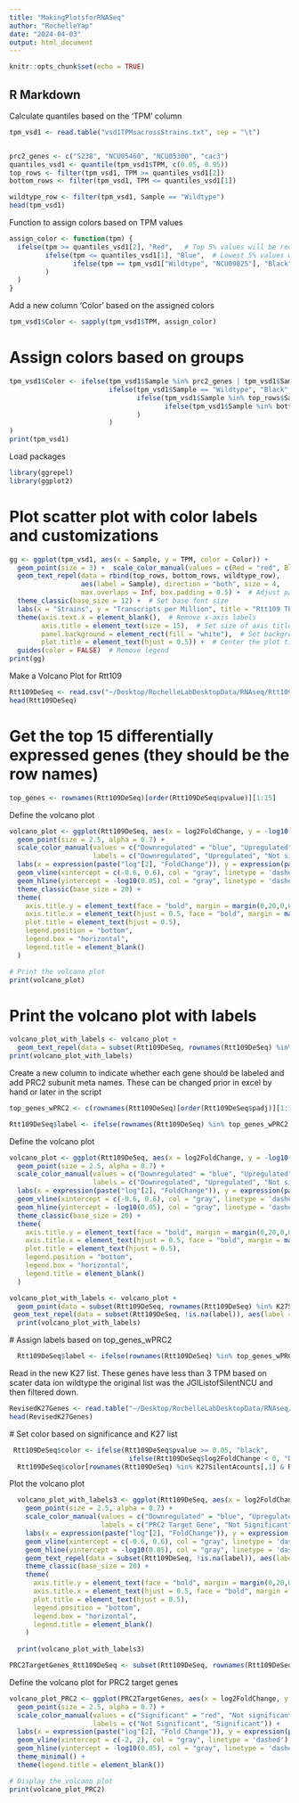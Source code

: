 ```yaml
---
title: "MakingPlotsforRNASeq"
author: "RochelleYap"
date: "2024-04-03"
output: html_document
---
```


```r
knitr::opts_chunk$set(echo = TRUE)
```

## R Markdown

 Calculate quantiles based on the 'TPM' column

```r
tpm_vsd1 <- read.table("vsd1TPMsacrossStrains.txt", sep = "\t")


prc2_genes <- c("S238", "NCU05460", "NCU05300", "cac3")
quantiles_vsd1 <- quantile(tpm_vsd1$TPM, c(0.05, 0.95))
top_rows <- filter(tpm_vsd1, TPM >= quantiles_vsd1[2])
bottom_rows <- filter(tpm_vsd1, TPM <= quantiles_vsd1[1])

wildtype_row <- filter(tpm_vsd1, Sample == "Wildtype")
head(tpm_vsd1)
```

Function to assign colors based on TPM values

```r
assign_color <- function(tpm) {
  ifelse(tpm >= quantiles_vsd1[2], "Red",   # Top 5% values will be red
         ifelse(tpm <= quantiles_vsd1[1], "Blue",  # Lowest 5% values will be blue
                ifelse(tpm == tpm_vsd1["Wildtype", "NCU09825"], "Black", "SkyBlue")  # Wildtype black, rest sky blue
         )
  )
}
```

Add a new column 'Color' based on the assigned colors
```r
tpm_vsd1$Color <- sapply(tpm_vsd1$TPM, assign_color)

```
# Assign colors based on groups
```r
tpm_vsd1$Color <- ifelse(tpm_vsd1$Sample %in% prc2_genes | tpm_vsd1$Sample == "PRC2 subunits", "Green",
                         ifelse(tpm_vsd1$Sample == "Wildtype", "Black", 
                                ifelse(tpm_vsd1$Sample %in% top_rows$Sample, "Red",
                                       ifelse(tpm_vsd1$Sample %in% bottom_rows$Sample, "Blue", "SkyBlue")
                                )
                         )
)
print(tpm_vsd1)
```
Load packages
```r
library(ggrepel)
library(ggplot2)
```
# Plot scatter plot with color labels and customizations
```r
gg <- ggplot(tpm_vsd1, aes(x = Sample, y = TPM, color = Color)) +
  geom_point(size = 3) +  scale_color_manual(values = c(Red = "red", Blue = "blue", Black = "black", SkyBlue = "skyblue")) +
  geom_text_repel(data = rbind(top_rows, bottom_rows, wildtype_row),
                  aes(label = Sample), direction = "both", size = 4,
                  max.overlaps = Inf, box.padding = 0.5) +  # Adjust parameters for label repelling
  theme_classic(base_size = 12) +  # Set base font size
  labs(x = "Strains", y = "Transcripts per Million", title = "Rtt109 TPM across Deletion Mutants") +
  theme(axis.text.x = element_blank(),  # Remove x-axis labels
        axis.title = element_text(size = 15),  # Set size of axis title
        panel.background = element_rect(fill = "white"),  # Set background color to white
        plot.title = element_text(hjust = 0.5)) +  # Center the plot title
  guides(color = FALSE)  # Remove legend
print(gg)
```

Make a Volcano Plot for Rtt109 

```r
Rtt109DeSeq <- read.csv("~/Desktop/RochelleLabDesktopData/RNAseq/Rtt109/DeSeq2Results_032024/S534.csv", sep = ",", header = TRUE, row.names = 1)
head(Rtt109DeSeq)
```


# Get the top 15 differentially expressed genes (they should be the row names)

```r
top_genes <- rownames(Rtt109DeSeq)[order(Rtt109DeSeq$pvalue)][1:15]
```
Define the volcano plot
```r
volcano_plot <- ggplot(Rtt109DeSeq, aes(x = log2FoldChange, y = -log10(pvalue), color = ifelse(log2FoldChange < 0 & pvalue < 0.05, "Downregulated", ifelse(log2FoldChange > 0 & pvalue < 0.05, "Upregulated", "Not significant")))) +
  geom_point(size = 2.5, alpha = 0.7) +
  scale_color_manual(values = c("Downregulated" = "blue", "Upregulated" = "red", "Not significant" = "black"),
                     labels = c("Downregulated", "Upregulated", "Not significant")) +
  labs(x = expression(paste("log"[2], "FoldChange")), y = expression(paste("-log"[10], "(Adjusted p-value)")), title = "Rtt109 vs Wildtype") +
  geom_vline(xintercept = c(-0.6, 0.6), col = "gray", linetype = 'dashed') +
  geom_hline(yintercept = -log10(0.05), col = "gray", linetype = 'dashed') +
  theme_classic(base_size = 20) +
  theme(
    axis.title.y = element_text(face = "bold", margin = margin(0,20,0,0), size = rel(1.1), color = 'black'),
    axis.title.x = element_text(hjust = 0.5, face = "bold", margin = margin(20,0,0,0), size = rel(1.1), color = 'black'),
    plot.title = element_text(hjust = 0.5),
    legend.position = "bottom",
    legend.box = "horizontal",
    legend.title = element_blank()
  )

# Print the volcano plot
print(volcano_plot)
```
# Print the volcano plot with labels
```r
volcano_plot_with_labels <- volcano_plot +
  geom_text_repel(data = subset(Rtt109DeSeq, rownames(Rtt109DeSeq) %in% top_genes), aes(label = top_genes), size = 3, nudge_y = 0.2, force = 3)
print(volcano_plot_with_labels)
```
Create a new column to indicate whether each gene should be labeled and add PRC2 subunit meta names. These can be changed prior in excel by hand or later in the script 

```r
top_genes_wPRC2 <- c(rownames(Rtt109DeSeq)[order(Rtt109DeSeq$padj)][1:15], "NCU05460", "NCU05300", "set-7", "cac-3")

Rtt109DeSeq$label <- ifelse(rownames(Rtt109DeSeq) %in% top_genes_wPRC2, rownames(Rtt109DeSeq), "")

```
Define the volcano plot
```r
volcano_plot <- ggplot(Rtt109DeSeq, aes(x = log2FoldChange, y = -log10(pvalue), color = ifelse(log2FoldChange < 0 & pvalue < 0.05, "Downregulated", ifelse(log2FoldChange > 0 & pvalue < 0.05, "Upregulated", "Not significant")))) +
  geom_point(size = 2.5, alpha = 0.7) +
  scale_color_manual(values = c("Downregulated" = "blue", "Upregulated" = "red", "Not significant" = "black"),
                     labels = c("Downregulated", "Upregulated", "Not significant")) +
  labs(x = expression(paste("log"[2], "FoldChange")), y = expression(paste("-log"[10], "(p-value)")), title = "Rtt109 vs Wildtype") +
  geom_vline(xintercept = c(-0.6, 0.6), col = "gray", linetype = 'dashed') +
  geom_hline(yintercept = -log10(0.05), col = "gray", linetype = 'dashed') +
  theme_classic(base_size = 20) +
  theme(
    axis.title.y = element_text(face = "bold", margin = margin(0,20,0,0), size = rel(1.1), color = 'black'),
    axis.title.x = element_text(hjust = 0.5, face = "bold", margin = margin(20,0,0,0), size = rel(1.1), color = 'black'),
    plot.title = element_text(hjust = 0.5),
    legend.position = "bottom",
    legend.box = "horizontal",
    legend.title = element_blank()
  )

volcano_plot_with_labels <- volcano_plot +
  geom_point(data = subset(Rtt109DeSeq, rownames(Rtt109DeSeq) %in% K27SilentAcounts[,1]), aes(shape = "PRC2 Target Genes"), color = "#E7B800", size = 3) +
 geom_text_repel(data = subset(Rtt109DeSeq, !is.na(label)), aes(label = label), size = 3, nudge_y = 0.2, force = 3, color = "black", max.overlaps = Inf) 
  print(volcano_plot_with_labels)
```
 # Assign labels based on top_genes_wPRC2
```r
  Rtt109DeSeq$label <- ifelse(rownames(Rtt109DeSeq) %in% top_genes_wPRC2, rownames(Rtt109DeSeq), "")

```

Read in the new K27 list. These genes have less than 3 TPM based on scater data ion wildtype the original list was the JGIListofSilentNCU and then filtered down.
```r
RevisedK27Genes <- read.table("~/Desktop/RochelleLabDesktopData/RNAseq/Rtt109/SilentK27Genes_022724.txt", sep = "\t", header = TRUE, stringsAsFactors=FALSE, check.names=FALSE)
head(RevisedK27Genes)

```
   # Set color based on significance and K27 list
```r
 Rtt109DeSeq$color <- ifelse(Rtt109DeSeq$pvalue >= 0.05, "black", 
                              ifelse(Rtt109DeSeq$log2FoldChange < 0, "Downregulated", "Upregulated"))
  Rtt109DeSeq$color[rownames(Rtt109DeSeq) %in% K27SilentAcounts[,1] & Rtt109DeSeq$pvalue < 0.05] <- "#E7B800"
```
Plot the volcano plot  


```r
  volcano_plot_with_labels3 <- ggplot(Rtt109DeSeq, aes(x = log2FoldChange, y = -log10(pvalue), color = color)) +
    geom_point(size = 2.5, alpha = 0.7) +
    scale_color_manual(values = c("Downregulated" = "blue", "Upregulated" = "red", "black" = "black", "#E7B800" = "#E7B800"),
                       labels = c("PRC2 Target Gene", "Not Significant", "Downregulated", "Upregulated")) +
    labs(x = expression(paste("log"[2], "FoldChange")), y = expression(paste("-log"[10], "(p-value)")), title = "Rtt109 vs Wildtype") +
    geom_vline(xintercept = c(-0.6, 0.6), col = "gray", linetype = 'dashed') +
    geom_hline(yintercept = -log10(0.05), col = "gray", linetype = 'dashed') +
    geom_text_repel(data = subset(Rtt109DeSeq, !is.na(label)), aes(label = label), size = 3, nudge_y = 0.2, force = 3, color = "black", max.overlaps = Inf) +
    theme_classic(base_size = 20) +
    theme(
      axis.title.y = element_text(face = "bold", margin = margin(0,20,0,0), size = rel(1.1), color = 'black'),
      axis.title.x = element_text(hjust = 0.5, face = "bold", margin = margin(20,0,0,0), size = rel(1.1), color = 'black'),
      plot.title = element_text(hjust = 0.5),
      legend.position = "bottom",
      legend.box = "horizontal",
      legend.title = element_blank()
    )
  
  print(volcano_plot_with_labels3)
```


```r
PRC2TargetGenes_Rtt109DeSeq <- subset(Rtt109DeSeq, rownames(Rtt109DeSeq)%in%RevisedK27Genes[,1])
```
Define the volcano plot for PRC2 target genes
```r
volcano_plot_PRC2 <- ggplot(PRC2TargetGenes, aes(x = log2FoldChange, y = -log10(pvalue), color = ifelse(abs(log2FoldChange) > 2 & padj < 0.05, "Significant", "Not significant"))) +
  geom_point(size = 2.5, alpha = 0.7) +
  scale_color_manual(values = c("Significant" = "red", "Not significant" = "black"),
                     labels = c("Not Significant", "Significant")) +
  labs(x = expression(paste("log"[2], "Fold Change")), y = expression(paste("-log"[10], "(Adjusted p-value)")), title = "Volcano Plot for PRC2 Target Genes") +
  geom_vline(xintercept = c(-2, 2), col = "gray", linetype = 'dashed') +
  geom_hline(yintercept = -log10(0.05), col = "gray", linetype = 'dashed') +
  theme_minimal() +
  theme(legend.title = element_blank())

# Display the volcano plot
print(volcano_plot_PRC2)
```


